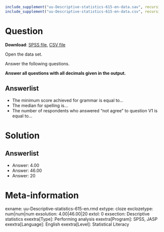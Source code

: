```r
include_supplement("uu-Descriptive-statistics-615-en-data.sav", recursive = TRUE)
include_supplement("uu-Descriptive-statistics-615-en-data.csv", recursive = TRUE)
```

Question
========

**Download**: [SPSS file](uu-Descriptive-statistics-615-en-data.sav), [CSV file](uu-Descriptive-statistics-615-en-data.csv)

Open the data set.

Answer the following questions.

**Answer all questions with all decimals given in the output.**

Answerlist
----------
* The minimum score achieved for grammar is equal to…
* The median for spelling is…
* The number of respondents who answered “not agree” to question V1 is equal to…




Solution
========

Answerlist
----------
* Answer: 4.00
* Answer: 46.00
* Answer: 20


Meta-information
================
exname: uu-Descriptive-statistics-615-en.rmd
extype: cloze
exclozetype: num|num|num
exsolution: 4.00|46.00|20
extol: 0
exsection: Descriptive statistics
exextra[Type]: Performing analysis
exextra[Program]: SPSS, JASP
exextra[Language]: English
exextra[Level]: Statistical Literacy

